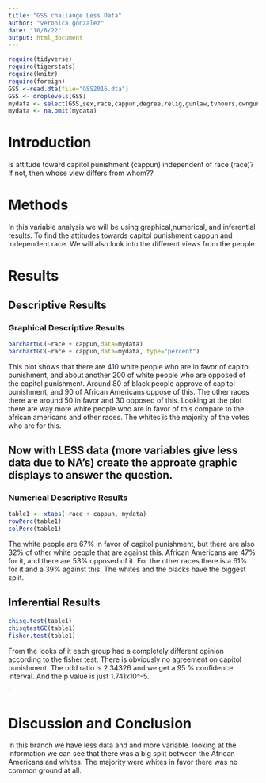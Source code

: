 ```yaml
---
title: "GSS challange Less Data"
author: "veronica gonzalez"
date: "10/6/22"
output: html_document
---
```








```r
require(tidyverse)
require(tigerstats)
require(knitr)
require(foreign)
GSS <-read.dta(file="GSS2016.dta")
GSS <- droplevels(GSS)
mydata <- select(GSS,sex,race,cappun,degree,relig,gunlaw,tvhours,owngun,age,wordsum)
mydata <- na.omit(mydata)
```

# Introduction

<!--In this section you explain what you are trying to show.  Where did the data come from?  What is the research or other question you are trying to answer?.  If you skimp in this section expect to be marked down in your grade. Paint a picture of the project a couple of paragraphs is expected!-->

Is attitude toward capitol punishment (cappun) independent of race (race)?
If not, then whose view differs from whom??

# Methods

In this variable analysis we will be using graphical,numerical, and inferential results. To find the attitudes towards capitol punishment cappun and independent race. We will also look into the different views from the people. 

<!--Decide on your methods:  use "variable analysis" or other appropriate descriptors.  Make sure to choose at least one graphical method and at least one numerical method. Discuss what data manipulations may be needed for example subsetting or other binning procedures and what sort of graphical displays and inferential tools will be used!-->

# Results

<!--Divide this section into two sub-sections:  One for your descriptive  results and one for your inferential results.!-->

## Descriptive Results

### Graphical Descriptive Results
```r
barchartGC(~race + cappun,data=mydata)
barchartGC(~race + cappun,data=mydata, type="percent")

```

This plot shows that there are 410 white people who are in favor of capitol punishment, and about another 200 of white people who are opposed of the capitol punishment. Around 80 of black people approve of capitol punishment, and 90 of African Americans oppose of this. The other races there are around 50 in favor and 30 opposed of this. Looking at the plot there are way more white people who are in favor of this compare to the african americans and other races. The whites is the majority of the votes who are for this. 

<!--Graphical results here.  Make sure to show your code.  Provide appropriate labels for axes, giving units if possible, and provide a good title for the graph, too.  Use the graphical results to describe the patterns if any that exist in the data as focused toward the research question. Bottom line is to explain the features of the graph that are relevant to conforming or departing to what is expected by your null hypothesis !-->



## Now with LESS data (more variables give less data due to NA's) create the approate graphic displays to answer the question.





### Numerical Descriptive Results
```r
table1 <- xtabs(~race + cappun, mydata)
rowPerc(table1)
colPerc(table1)
```

The white people are 67% in favor of capitol punishment, but there are also 32% of other white people that are against this. African Americans are 47% for it, and there are 53% opposed of it. For the other races there is a 61% for it and a 39% against this. The whites and the blacks have the biggest split. 

<!--Numerical results go here. Use the numerical results to describe the patterns if any that exist in the data as focused toward the research question!-->






## Inferential Results
```r
chisq.test(table1)
chisqtestGC(table1)
fisher.test(table1)
```





From the looks of it each group had a completely different opinion according to the fisher test. There is obviously no agreement on capitol punishment. The odd ratio is 2.34326 and we get a 95 % confidence interval. And the p value is just 1.741x10^-5. 

<!--State hypothesis clearly.  Make sure your discussion of the inferential test covers all the aspects that the test output produces, such as test statistic, p-value etc.  Make a decision about the null hypothesis, explain the assumptions on which the selected test/procedure was based, and why the chosen procedure satisfys the assumptions and is appropriate to answer the research question!-->

`



# Discussion and Conclusion

In this branch we have less data and and more variable. looking at the information we can see that there was a big split between the African Americans and whites. The majority were whites in favor there was no common ground at all. 


<!--Discussion and conclusion here.  If you found a relationship be sure to consider whether the relationship occurs because one of the variavbles causes the other, or whether they perhasps are related for some other reason.  Watch the chapter 6 videos from the GeorgeTown videos collection.!-->
